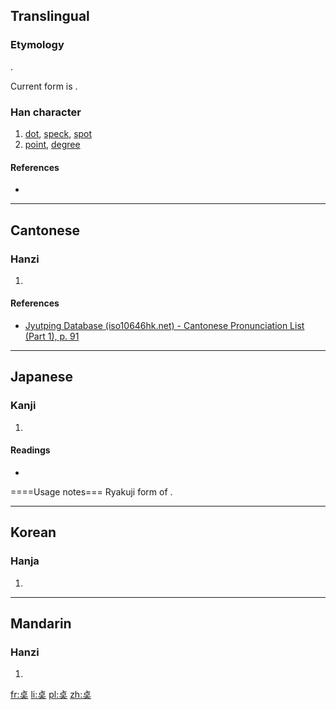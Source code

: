{{also|點|点}}
==Translingual==
===Etymology===
{{Han simp|点|f=灬|t=大}}.

Current form is {{Han compound|占|大}}.

===Han character===
{{Han char|rn=37|rad=大|as=05|sn=8|four=|canj=卜口大 (YRK)|ids=⿱[[占]][[大]]}}

# [[dot]], [[speck]], [[spot]]
# [[point]], [[degree]]

====References====
* {{Han ref|kx=0251.091|dkj=05909|hdz=10534.011|uh=594C|ud=22860}}

----

==Cantonese==

===Hanzi===
{{yue-hanzi|jyut=[[dim2]]|y=dim2}}

# {{defn|lang=yue|sort=大05}}

====References====
* [http://www.iso10646hk.net/jp/document/download.jsp Jyutping Database (iso10646hk.net) - Cantonese Pronunciation List (Part 1), p. 91]

----

==Japanese==

===Kanji===
{{ja-kanji|grade=|rs=大05}}

# {{defn|lang=ja|sort=大05}}

====Readings====
* {{ja-readings|on=[[てん]] (ten)|kun=[[ぼち]] (bochi), [[ちょぼ]] (chobo), [[てん]] (ten)}}

====Usage notes===
Ryakuji form of {{lang|ja|[[点]]}}.

----

==Korean==

===Hanja===
{{ko-hanja|hangeul=점|rv=jeom|mr=chŏm}}

# {{defn|lang=ko|sort=大05}}

----

==Mandarin==

===Hanzi===
{{cmn-hanzi|pin=[[diǎn]] ([[dian3]])|wg=tien<sup>3</sup>}}

# {{defn|lang=cmn|sort=大05}}

[[fr:奌]]
[[li:奌]]
[[pl:奌]]
[[zh:奌]]
